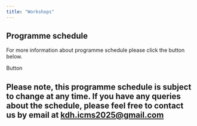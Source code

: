 ```yaml
---
title: "Workshops"
---
```

## Programme schedule\

For more information about programme schedule please click the button below.\

Button\

Please note, this programme schedule is subject to change at any time. If you have any queries about the schedule, please feel free to contact us by email at [kdh.icms2025@gmail.com](kdh.icms2025@gmail.com)\
---